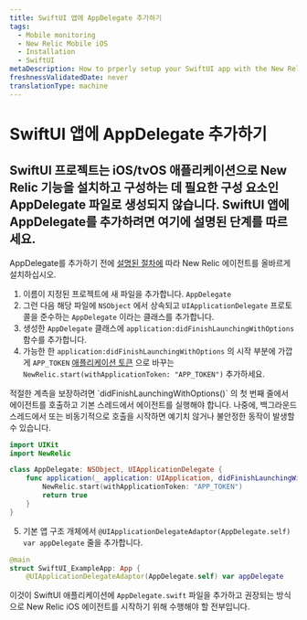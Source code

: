 ```yaml
---
title: SwiftUI 앱에 AppDelegate 추가하기
tags:
  - Mobile monitoring
  - New Relic Mobile iOS
  - Installation
  - SwiftUI
metaDescription: How to prperly setup your SwiftUI app with the New Relic agent.
freshnessValidatedDate: never
translationType: machine
---
```


# SwiftUI 앱에 AppDelegate 추가하기

## SwiftUI 프로젝트는 iOS/tvOS 애플리케이션으로 New Relic 기능을 설치하고 구성하는 데 필요한 구성 요소인 AppDelegate 파일로 생성되지 않습니다. SwiftUI 앱에 AppDelegate를 추가하려면 여기에 설명된 단계를 따르세요.

AppDelegate를 추가하기 전에 [설명된 절차에](/docs/mobile-monitoring/new-relic-mobile-ios/installation/spm-installation) 따라 New Relic 에이전트를 올바르게 설치하십시오.

1. 이름이 지정된 프로젝트에 새 파일을 추가합니다. `AppDelegate`
2. 그런 다음 해당 파일에 `NSObject` 에서 상속되고 `UIApplicationDelegate` 프로토콜을 준수하는 `AppDelegate` 이라는 클래스를 추가합니다.
3. 생성한 `AppDelegate` 클래스에 `application:didFinishLaunchingWithOptions` 함수를 추가합니다.
4. 가능한 한 `application:didFinishLaunchingWithOptions` 의 시작 부분에 가깝게 `APP_TOKEN` [애플리케이션 토큰](/docs/mobile-apps/viewing-your-application-token) 으로 바꾸는 `NewRelic.start(withApplicationToken: "APP_TOKEN")` 추가하세요.

<Callout variant="important">
  적절한 계측을 보장하려면 `didFinishLaunchingWithOptions()` 의 첫 번째 줄에서 에이전트를 호출하고 기본 스레드에서 에이전트를 실행해야 합니다. 나중에, 백그라운드 스레드에서 또는 비동기적으로 호출을 시작하면 예기치 않거나 불안정한 동작이 발생할 수 있습니다.
</Callout>

```swift
import UIKit
import NewRelic

class AppDelegate: NSObject, UIApplicationDelegate {
    func application(_ application: UIApplication, didFinishLaunchingWithOptions launchOptions: [UIApplication.LaunchOptionsKey : Any]? = nil) -> Bool {
        NewRelic.start(withApplicationToken: "APP_TOKEN")
        return true
    }
}
```

5. 기본 앱 구조 개체에서 `@UIApplicationDelegateAdaptor(AppDelegate.self) var appDelegate` 줄을 추가합니다.

```swift
@main
struct SwiftUI_ExampleApp: App {
    @UIApplicationDelegateAdaptor(AppDelegate.self) var appDelegate
```

이것이 SwiftUI 애플리케이션에 `AppDelegate.swift` 파일을 추가하고 권장되는 방식으로 New Relic iOS 에이전트를 시작하기 위해 수행해야 할 전부입니다.

<InstallFeedback/>